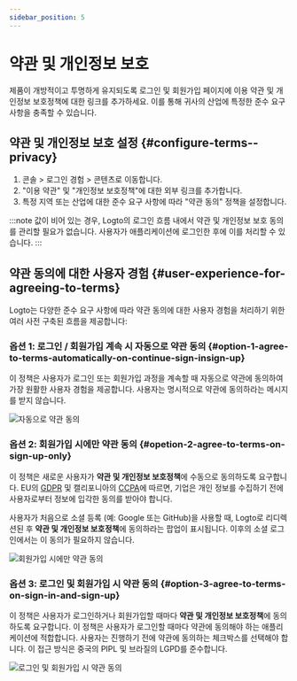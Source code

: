 ```yaml
---
sidebar_position: 5
---
```


# 약관 및 개인정보 보호

제품이 개방적이고 투명하게 유지되도록 로그인 및 회원가입 페이지에 이용 약관 및 개인정보 보호정책에 대한 링크를 추가하세요. 이를 통해 귀사의 산업에 특정한 준수 요구 사항을 충족할 수 있습니다.

## 약관 및 개인정보 보호 설정 \{#configure-terms--privacy}

1. <CloudLink to="/sign-in-experience/content">콘솔 > 로그인 경험 > 콘텐츠</CloudLink>로 이동합니다.
2. "이용 약관" 및 "개인정보 보호정책"에 대한 외부 링크를 추가합니다.
3. 특정 지역 또는 산업에 대한 준수 요구 사항에 따라 "약관 동의" 정책을 설정합니다.

:::note
값이 비어 있는 경우, Logto의 로그인 흐름 내에서 약관 및 개인정보 보호 동의를 관리할 필요가 없습니다. 사용자가 애플리케이션에 로그인한 후에 이를 처리할 수 있습니다.
:::

## 약관 동의에 대한 사용자 경험 \{#user-experience-for-agreeing-to-terms}

Logto는 다양한 준수 요구 사항에 따라 약관 동의에 대한 사용자 경험을 처리하기 위한 여러 사전 구축된 흐름을 제공합니다:

### 옵션 1: 로그인 / 회원가입 계속 시 자동으로 약관 동의 \{#option-1-agree-to-terms-automatically-on-continue-sign-insign-up}

이 정책은 사용자가 로그인 또는 회원가입 과정을 계속할 때 자동으로 약관에 동의하여 가장 원활한 사용자 경험을 제공합니다. 사용자는 명시적으로 약관에 동의하라는 메시지를 받지 않습니다.

<img src="/img/assets/auto-agree-to-terms.png" alt="자동으로 약관 동의" />

### 옵션 2: 회원가입 시에만 약관 동의 \{#opetion-2-agree-to-terms-on-sign-up-only}

이 정책은 새로운 사용자가 **약관 및 개인정보 보호정책**에 수동으로 동의하도록 요구합니다. EU의 [GDPR](https://gdpr-info.eu/art-4-gdpr/) 및 캘리포니아의 [CCPA](https://oag.ca.gov/privacy/ccpa)에 따르면, 기업은 개인 정보를 수집하기 전에 사용자로부터 정보에 입각한 동의를 받아야 합니다.

사용자가 처음으로 소셜 등록 (예: Google 또는 GitHub)을 사용할 때, Logto로 리디렉션된 후 **약관 및 개인정보 보호정책**에 동의하라는 팝업이 표시됩니다. 이후의 소셜 로그인에서는 이 동의가 필요하지 않습니다.

<img src="/img/assets/sign-up-only-agree-to-terms.png" alt="회원가입 시에만 약관 동의" />

### 옵션 3: 로그인 및 회원가입 시 약관 동의 \{#option-3-agree-to-terms-on-sign-in-and-sign-up}

이 정책은 사용자가 로그인하거나 회원가입할 때마다 **약관 및 개인정보 보호정책**에 동의하도록 요구합니다. 이 정책은 사용자가 로그인할 때마다 약관에 동의해야 하는 애플리케이션에 적합합니다. 사용자는 진행하기 전에 약관에 동의하는 체크박스를 선택해야 합니다. 이 접근 방식은 중국의 PIPL 및 브라질의 LGPD를 준수합니다.

<img src="/img/assets/sign-in-agree-to-terms.png" alt="로그인 및 회원가입 시 약관 동의" />
